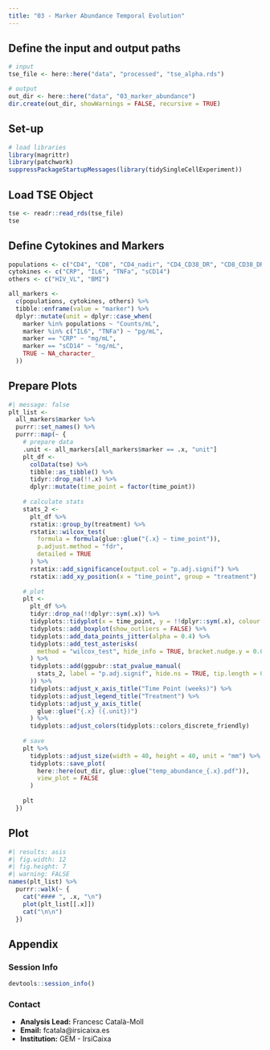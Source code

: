 ```yaml
---
title: "03 - Marker Abundance Temporal Evolution"
---
```


## Define the input and output paths

```r
# input
tse_file <- here::here("data", "processed", "tse_alpha.rds")

# output
out_dir <- here::here("data", "03_marker_abundance")
dir.create(out_dir, showWarnings = FALSE, recursive = TRUE)
```

## Set-up

```r
# load libraries
library(magrittr)
library(patchwork)
suppressPackageStartupMessages(library(tidySingleCellExperiment))
```

## Load TSE Object

```r
tse <- readr::read_rds(tse_file)
tse
```

## Define Cytokines and Markers

```r
populations <- c("CD4", "CD8", "CD4_nadir", "CD4_CD38_DR", "CD8_CD38_DR")
cytokines <- c("CRP", "IL6", "TNFa", "sCD14")
others <- c("HIV_VL", "BMI")

all_markers <- 
  c(populations, cytokines, others) %>% 
  tibble::enframe(value = "marker") %>% 
  dplyr::mutate(unit = dplyr::case_when(
    marker %in% populations ~ "Counts/mL", 
    marker %in% c("IL6", "TNFa") ~ "pg/mL", 
    marker == "CRP" ~ "mg/mL", 
    marker == "sCD14" ~ "ng/mL", 
    TRUE ~ NA_character_
  ))
```

## Prepare Plots

```r
#| message: false
plt_list <- 
  all_markers$marker %>% 
  purrr::set_names() %>% 
  purrr::map(~ {
    # prepare data
    .unit <- all_markers[all_markers$marker == .x, "unit"]
    plt_df <- 
      colData(tse) %>% 
      tibble::as_tibble() %>% 
      tidyr::drop_na(!!.x) %>% 
      dplyr::mutate(time_point = factor(time_point))
     
    # calculate stats
    stats_2 <-
      plt_df %>%
      rstatix::group_by(treatment) %>%
      rstatix::wilcox_test(
        formula = formula(glue::glue("{.x} ~ time_point")),
        p.adjust.method = "fdr", 
        detailed = TRUE
      ) %>%
      rstatix::add_significance(output.col = "p.adj.signif") %>%
      rstatix::add_xy_position(x = "time_point", group = "treatment")
      
    # plot
    plt <- 
      plt_df %>% 
      tidyr::drop_na(!!dplyr::sym(.x)) %>% 
      tidyplots::tidyplot(x = time_point, y = !!dplyr::sym(.x), colour = treatment) %>% 
      tidyplots::add_boxplot(show_outliers = FALSE) %>%
      tidyplots::add_data_points_jitter(alpha = 0.4) %>%
      tidyplots::add_test_asterisks(
        method = "wilcox_test", hide_info = TRUE, bracket.nudge.y = 0.05, tip.length = 0.01
      ) %>%
      tidyplots::add(ggpubr::stat_pvalue_manual(
        stats_2, label = "p.adj.signif", hide.ns = TRUE, tip.length = 0.01,
      )) %>% 
      tidyplots::adjust_x_axis_title("Time Point (weeks)") %>%
      tidyplots::adjust_legend_title("Treatment") %>%
      tidyplots::adjust_y_axis_title(
        glue::glue("{.x} ({.unit})")
      ) %>% 
      tidyplots::adjust_colors(tidyplots::colors_discrete_friendly) 
      
    # save
    plt %>%
      tidyplots::adjust_size(width = 40, height = 40, unit = "mm") %>%
      tidyplots::save_plot(
        here::here(out_dir, glue::glue("temp_abundance_{.x}.pdf")),
        view_plot = FALSE
      )
    
    plt
  })
```

## Plot 

::: {.panel-tabset}

```r
#| results: asis
#| fig.width: 12
#| fig.height: 7
#| warning: FALSE
names(plt_list) %>% 
  purrr::walk(~ {
    cat("#### ", .x, "\n")
    plot(plt_list[[.x]])
    cat("\n\n")
  })
```

:::

## Appendix

### Session Info

```r
devtools::session_info()
```

### Contact

- **Analysis Lead:** Francesc Català-Moll
- **Email:** fcatala@irsicaixa.es
- **Institution:** GEM - IrsiCaixa

